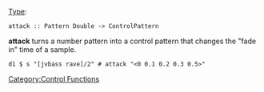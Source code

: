 <languages/>
<translate>
<!--T:1-->
{{DISPLAYTITLE:attack}} 
[[Type signature|Type]]: <source inline>attack :: Pattern Double -> ControlPattern</source>

<!--T:2-->
'''attack''' turns a number pattern into a control pattern that changes the "fade in" time of a sample.

<!--T:3-->
<source>
d1 $ s "[jvbass rave]/2" # attack "<0 0.1 0.2 0.3 0.5>"
</source>

<!--T:4-->
[[Category:Control Functions]]
</translate>
